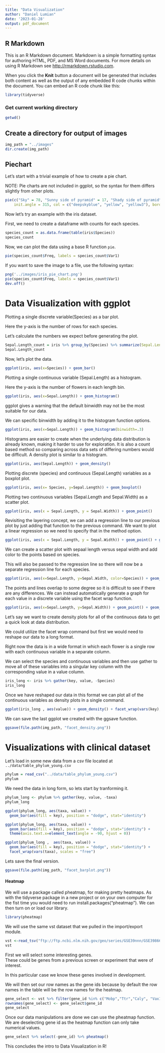 ```yaml
---
title: "Data Visualization"
author: "Daniel Lumian"
date: '2023-01-28'
output: pdf_document
---
```


## R Markdown

This is an R Markdown document. Markdown is a simple formatting syntax for authoring HTML, PDF, and MS Word documents. For more details on using R Markdown see <http://rmarkdown.rstudio.com>.

When you click the **Knit** button a document will be generated that includes both content as well as the output of any embedded R code chunks within the document. You can embed an R code chunk like this:

```r
library(tidyverse)
```
### Get current working directory
```r
getwd()
```
## Create a directory for output of images
```r
img_path = "../images"
dir.create(img_path)
```

## Piechart

Let's start with a trivial example of how to create a pie chart. 

NOTE: Pie charts are not included in ggplot, so the syntax for them differs slightly from other plots.

```r
pie(c("Sky" = 78, "Sunny side of pyramid" = 17, "Shady side of pyramid" = 5),
    init.angle = 315, col = c("deepskyblue", "yellow", "yellow3"), border = FALSE)
```
Now let's try an example with the iris dataset.

First, we need to create a dataframe with counts for each species.
```r
species_count = as.data.frame(table(iris$Species))
species_count
```
Now, we can plot the data using a base R function `pie`.
```r
pie(species_count$Freq, labels = species_count$Var1)
```
If you want to save the image to a file, use the following syntax:
```r
png('../images/iris_pie_chart.png')
pie(species_count$Freq, labels = species_count$Var1)
dev.off()
```

# Data Visualization with ggplot

Plotting a single discrete variable(Species) as a bar plot.  

Here the y-axis is the number of rows for each species.

Let's calculate the numbers we expect before generating the plot.
```r
Sepal.Length_count = iris %>% group_by(Species) %>% summarize(Sepal.Length_cnt = length(Sepal.Length))
Sepal.Length_count
```
Now, let's plot the data.
```r
ggplot(iris, aes(x=Species)) + geom_bar()
```

Plotting a single continuous variable (Sepal.Length) as a histogram. 

Here the y-axis is the number of flowers in each length bin.
```r
ggplot(iris, aes(x=Sepal.Length)) + geom_histogram()
```

ggplot gives a warning that the default binwidth may not be the most suitable for our data.  

We can specific binwidth by adding it to the histogram function options.
```r
ggplot(iris, aes(x=Sepal.Length)) + geom_histogram(binwidth=.3)
```

Histograms are easier to create when the underlying data distribution is already known, making it harder to use for exploration.  It is also a count based method so comparing across data sets of differing numbers would be difficult. A density plot is similar to a histogram. 
```r
ggplot(iris, aes(Sepal.Length)) + geom_density()
```

Plotting discrete (species) and continuous (Sepal.Length) variables as a boxplot plot.
```r
ggplot(iris, aes(x= Species, y=Sepal.Length)) + geom_boxplot()
```

Plotting two continuous variables (Sepal.Length and Sepal.Width) as a scatter plot.
```r
ggplot(iris, aes(x = Sepal.Length, y = Sepal.Width)) + geom_point()
```

Revisiting the layering concept, we can add a regression line to our previous plot by just adding that function to the previous command.  We want to plot a linear regression so we need to specify that in the method option. 
```r
ggplot(iris, aes(x = Sepal.Length, y = Sepal.Width)) + geom_point() + geom_smooth(method=lm)
```

We can create a scatter plot with sepaal length versus sepal width and add color to the points based on species.  

This will also be passed to the regression line so there will now be a separate regression line for each species.
```r
ggplot(iris, aes(x=Sepal.Length, y=Sepal.Width, color=Species)) + geom_point() + geom_smooth(method=lm)
```

The points and lines overlap to some degree so it is difficult to see if there are any differences.  We can instead automatically generate a graph for each value in a discrete variable using the facet wrap function.
```r
ggplot(iris, aes(x=Sepal.Length, y=Sepal.Width)) + geom_point() + geom_smooth(method = lm) + facet_wrap(vars(Species), nrow=1)
```

Let's say we want to create density plots for all of the continuous data to get a quick look at data distribution.  

We could utilize the facet wrap command but first we would need to reshape our data to a long format.  

Right now the data is in a wide format in which each flower is a single row with each continuous variable in a separate column. 

We can select the species and continuous variables and then use gather to move all of these variables into a singular key column with the corresponding value in a value column. 
```r
iris_long <- iris %>% gather(key, value, -Species)
iris_long
```
Once we have reshaped our data in this format we can plot all of the continuous variables as density plots in a single command. 
```r
ggplot(iris_long , aes(value)) + geom_density() + facet_wrap(vars(key), scales = "free") 
```

We can save the last ggplot we created with the ggsave function.
```r
ggsave(file.path(img_path, "facet_density.png"))
```

# Visualizations with clinical dataset

Let's load in some new data from a csv file located at `../data/table_phylum_young.csv`

```r
phylum = read_csv("../data/table_phylum_young.csv")
phylum
```
We need the data in long form, so lets start by tranforming it.

```r
phylum_long <- phylum %>% gather(key, value, -taxa)
phylum_long
```


```r
ggplot(phylum_long, aes(taxa, value)) +   
  geom_bar(aes(fill = key), position = "dodge", stat="identity")
```

```r
ggplot(phylum_long, aes(taxa, value)) +   
  geom_bar(aes(fill = key), position = "dodge", stat="identity") +
  theme(axis.text.x=element_text(angle = -90, hjust = 0))
```
```r
ggplot(phylum_long ,  aes(taxa, value)) + 
  geom_bar(aes(fill = key), position = "dodge", stat="identity") + 
  facet_wrap(vars(taxa), scales = "free") 
```
Lets save the final version. 
```r
ggsave(file.path(img_path, "facet_barplot.png"))
```

#### Heatmap

We will use a package called pheatmap, for making pretty heatmaps.  As with the tidyverse package in a new project or on your own computer for the fist time you would need to run install.packages("pheatmap"). We can then turn on or load our library.
```r
library(pheatmap)
```

We will use the same vst dataset that we pulled in the import/export module.  

```r
vst <-read_tsv("ftp://ftp.ncbi.nlm.nih.gov/geo/series/GSE39nnn/GSE39866/suppl/GSE39866_Mouse.VarianceStabilized.Datagene.txt.gz")
vst
```

First we will select some interesting genes.  
These could be genes from a previous screen or experiment that were of interest. 

In this particular case we know these genes involved in development.  

We will then set our row names as the gene ids because by default the row names in the table will be the row names for the heatmap.
```r
gene_select <- vst %>% filter(gene_id %in% c("Mobp","Ttr","Caly", "Vax1")) %>% data.frame
rownames(gene_select) <- gene_select$gene_id
gene_select
```
Once our data manipulations are done we can use the pheatmap function.  
We are deselecting gene id as the heatmap function can only take numerical values.
```r
gene_select %>% select(-gene_id) %>% pheatmap()
```


This concludes the intro to Data Visualization in R!